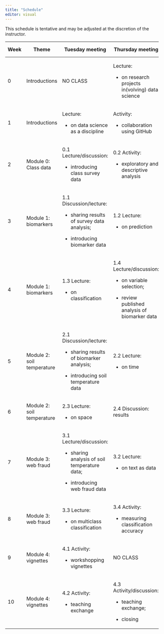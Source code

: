 ```yaml
---
title: "Schedule"
editor: visual
---
```


This schedule is tentative and may be adjusted at the discretion of the instructor.

+-------+----------------------------+------------------------------------------------+---------------------------------------------------+------------------------------------------------+
| Week  | Theme                      | Tuesday meeting                                | Thursday meeting                                  | Section meeting                                |
+=======+============================+================================================+===================================================+================================================+
| 0     | Introductions              | NO CLASS                                       | Lecture:                                          | NO SECTIONS                                    |
|       |                            |                                                |                                                   |                                                |
|       |                            |                                                | -   on research projects in(volving) data science |                                                |
+-------+----------------------------+------------------------------------------------+---------------------------------------------------+------------------------------------------------+
| 1     | Introductions              | Lecture:                                       | Activity:                                         | Software and technology overview               |
|       |                            |                                                |                                                   |                                                |
|       |                            | -   on data science as a discipline            | -   collaboration using GitHub                    |                                                |
+-------+----------------------------+------------------------------------------------+---------------------------------------------------+------------------------------------------------+
| 2     | Module 0: Class data       | 0.1 Lecture/discussion:                        | 0.2 Activity:                                     | tidyverse basics                               |
|       |                            |                                                |                                                   |                                                |
|       |                            | -   introducing class survey data              | -   exploratory and descriptive analysis          |                                                |
+-------+----------------------------+------------------------------------------------+---------------------------------------------------+------------------------------------------------+
| 3     | Module 1: biomarkers       | 1.1 Discussion/lecture:                        | 1.2 Lecture:                                      | modelr and tidymodels                          |
|       |                            |                                                |                                                   |                                                |
|       |                            | -   sharing results of survey data analysis;   | -   on prediction                                 |                                                |
|       |                            |                                                |                                                   |                                                |
|       |                            | -   introducing biomarker data                 |                                                   |                                                |
+-------+----------------------------+------------------------------------------------+---------------------------------------------------+------------------------------------------------+
| 4     | Module 1: biomarkers       | 1.3 Lecture:                                   | 1.4 Lecture/discussion:                           | classification using glm, glmnet, randomForest |
|       |                            |                                                |                                                   |                                                |
|       |                            | -   on classification                          | -   on variable selection;                        |                                                |
|       |                            |                                                |                                                   |                                                |
|       |                            |                                                | -   review published analysis of biomarker data   |                                                |
+-------+----------------------------+------------------------------------------------+---------------------------------------------------+------------------------------------------------+
| 5     | Module 2: soil temperature | 2.1 Discussion/lecture:                        | 2.2 Lecture:                                      | curve fitting                                  |
|       |                            |                                                |                                                   |                                                |
|       |                            | -   sharing results of biomarker analysis;     | -   on time                                       |                                                |
|       |                            |                                                |                                                   |                                                |
|       |                            | -   introducing soil temperature data          |                                                   |                                                |
+-------+----------------------------+------------------------------------------------+---------------------------------------------------+------------------------------------------------+
| 6     | Module 2: soil temperature | 2.3 Lecture:                                   | 2.4 Discussion: results                           | forecasting; interpolation                     |
|       |                            |                                                |                                                   |                                                |
|       |                            | -   on space                                   |                                                   |                                                |
+-------+----------------------------+------------------------------------------------+---------------------------------------------------+------------------------------------------------+
| 7     | Module 3: web fraud        | 3.1 Lecture/discussion:                        | 3.2 Lecture:                                      | strings; text processing                       |
|       |                            |                                                |                                                   |                                                |
|       |                            | -   sharing analysis of soil temperature data; | -   on text as data                               |                                                |
|       |                            |                                                |                                                   |                                                |
|       |                            | -   introducing web fraud data                 |                                                   |                                                |
+-------+----------------------------+------------------------------------------------+---------------------------------------------------+------------------------------------------------+
| 8     | Module 3: web fraud        | 3.3 Lecture:                                   | 3.4 Activity:                                     | keras                                          |
|       |                            |                                                |                                                   |                                                |
|       |                            | -   on multiclass classification               | -   measuring classification accuracy             |                                                |
+-------+----------------------------+------------------------------------------------+---------------------------------------------------+------------------------------------------------+
| 9     | Module 4: vignettes        | 4.1 Activity:                                  | NO CLASS                                          | NO LAB                                         |
|       |                            |                                                |                                                   |                                                |
|       |                            | -   workshopping vignettes                     |                                                   |                                                |
+-------+----------------------------+------------------------------------------------+---------------------------------------------------+------------------------------------------------+
| 10    | Module 4: vignettes        | 4.2 Activity:                                  | 4.3 Activity/discussion:                          | NO LAB                                         |
|       |                            |                                                |                                                   |                                                |
|       |                            | -   teaching exchange                          | -   teaching exchange;                            |                                                |
|       |                            |                                                |                                                   |                                                |
|       |                            |                                                | -   closing                                       |                                                |
+-------+----------------------------+------------------------------------------------+---------------------------------------------------+------------------------------------------------+
